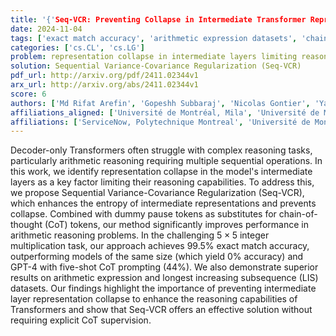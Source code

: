 ```yaml
---
title: '{'Seq-VCR: Preventing Collapse in Intermediate Transformer Representations for Enhanced Reasoning'}'
date: 2024-11-04
tags: ['exact match accuracy', 'arithmetic expression datasets', 'chain-of-thought tokens', 'longest increasing subsequence datasets', 'performance improvement', 'integer multiplication task', 'entropy of intermediate representations', 'arithmetic reasoning', 'representation collapse', 'Decoder-only Transformers', 'dummy pause tokens', 'complex reasoning tasks', 'Sequential Variance-Covariance Regularization']
categories: ['cs.CL', 'cs.LG']
problem: representation collapse in intermediate layers limiting reasoning capabilities
solution: Sequential Variance-Covariance Regularization (Seq-VCR)
pdf_url: http://arxiv.org/pdf/2411.02344v1
arx_url: http://arxiv.org/abs/2411.02344v1
score: 6
authors: ['Md Rifat Arefin', 'Gopeshh Subbaraj', 'Nicolas Gontier', 'Yann LeCun', 'Irina Rish', 'Ravid Shwartz-Ziv', 'Christopher Pal']
affiliations_aligned: ['Université de Montréal, Mila', 'Université de Montréal, Mila', 'ServiceNow', 'Meta FAIR', 'Université de Montréal, Mila', 'New York University', 'ServiceNow, Polytechnique Montreal']
affiliations: ['ServiceNow, Polytechnique Montreal', 'Université de Montréal, Mila', 'Meta FAIR', 'New York University', 'ServiceNow']
---
```



Decoder-only Transformers often struggle with complex reasoning tasks, particularly arithmetic reasoning requiring multiple sequential operations. In this work, we identify representation collapse in the model's intermediate layers as a key factor limiting their reasoning capabilities. To address this, we propose Sequential Variance-Covariance Regularization (Seq-VCR), which enhances the entropy of intermediate representations and prevents collapse. Combined with dummy pause tokens as substitutes for chain-of-thought (CoT) tokens, our method significantly improves performance in arithmetic reasoning problems. In the challenging $5 \times 5$ integer multiplication task, our approach achieves $99.5\%$ exact match accuracy, outperforming models of the same size (which yield $0\%$ accuracy) and GPT-4 with five-shot CoT prompting ($44\%$). We also demonstrate superior results on arithmetic expression and longest increasing subsequence (LIS) datasets. Our findings highlight the importance of preventing intermediate layer representation collapse to enhance the reasoning capabilities of Transformers and show that Seq-VCR offers an effective solution without requiring explicit CoT supervision.